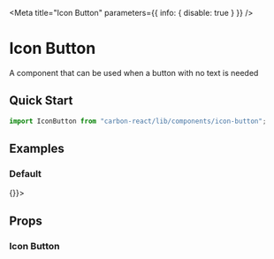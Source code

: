 
<Meta title="Icon Button" parameters={{ info: { disable: true } }} />

# Icon Button

A component that can be used when a button with no text is needed

## Quick Start

```javascript
import IconButton from "carbon-react/lib/components/icon-button";
```

## Examples

### Default

<Preview>
  <Story name="default">
    <IconButton onAction={() => {}}>
      <Icon type="home" />
    </IconButton>
  </Story>
</Preview>

## Props

### Icon Button

<StyledSystemProps of={IconButton} noHeader margin />
